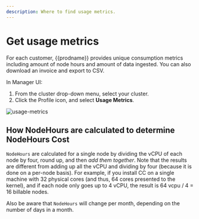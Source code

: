 ```yaml
---
description: Where to find usage metrics.
---
```


# Get usage metrics

For each customer, {{prodname}} provides unique consumption metrics including amount of node hours and amount of data ingested. You can also download an invoice and export to CSV.

In Manager UI:

1. From the cluster drop-down menu, select your cluster.
1. Click the Profile icon, and select **Usage Metrics**.

![usage-metrics](/img/calico-cloud/usage-metrics.png)

## How NodeHours are calculated to determine NodeHours Cost

`NodeHours` are calculated for a single node by dividing the vCPU of each node by four, round up, and then *add them together*. Note that the results are different from adding up all the vCPU and dividing by four (because it is done on a per-node basis). For example, if you install CC on a single machine with 32 physical cores (and thus, 64 cores presented to the kernel), and if each node only goes up to 4 vCPU, the result is 64 vcpu / 4 = 16 billable nodes.

Also be aware that `NodeHours` will change per month, depending on the number of days in a month.